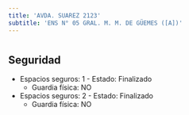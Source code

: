 ```yaml
---
title: 'AVDA. SUAREZ 2123'
subtitle: 'ENS N° 05 GRAL. M. M. DE GÜEMES ([A])'
---
```


#


## Seguridad

*  Espacios seguros: 1 - Estado: Finalizado 
    + Guardia física: NO

*  Espacios seguros: 2 - Estado: Finalizado 
    + Guardia física: NO



